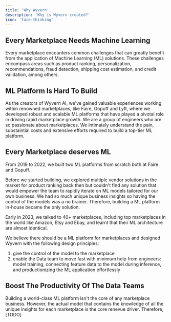 ```yaml
---
title: 'Why Wyvern'
description: 'Why is Wyvern created?'
icon: 'face-thinking'
---
```


## Every Marketplace Needs Machine Learning
Every marketplace encounters common challenges that can greatly benefit from the application of Machine Learning (ML) solutions. These challenges encompass areas such as product ranking, personalization, recommendations, fraud detection, shipping cost estimation, and credit validation, among others.

## ML Platform Is Hard To Build
As the creators of Wyvern AI, we've gained valuable experiences working within renowned marketplaces, like Faire, Gopuff and Lyft, where we developed robust and scalable ML platforms that have played a pivotal role in driving rapid marketplace growth. We are a group of engineers who are so passionate about marketplaces. We intimately understand the pain, substaintial costs and extensive efforts required to build a top-tier ML platform.

## Every Marketplace deserves ML
From 2019 to 2022, we built two ML platforms from scratch both at Faire and Gopuff.

Before we started building, we explored multiple vendor solutions in the market for product ranking back then but couldn't find any solution that would empower the team to rapidly iterate on ML models tailored for our own business. We had so much unique business insights so having the control of the models was a no brainer. Therefore, building a ML platform in-house became the only solution.

Early in 2023, we talked to 40+ marketplaces, including top marketplaces in the world like Amazon, Etsy and Ebay, and learnt that their ML architecture are almost identical.

We believe there should be a ML platform for marketplaces and designed Wyvern with the following design principles:
1. give the control of the model to the marketplace
2. enable the Data team to move fast with minimum help from engineers: model training, connecting feature data to the model during inference, and productionizing the ML application effortlessly


## Boost The Productivity Of The Data Teams
Building a world-class ML platform isn't the core of any marketplace business. However, the actual model that contains the knowledge of all the unique insights for each marketplace is the core renevue driver. Therefore, [TODO]
